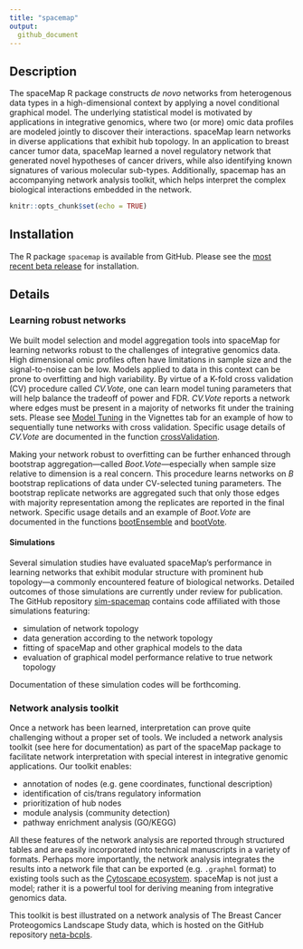---
title: "spacemap"
output: 
  github_document
---

## Description

The spaceMap R package constructs _de novo_ networks from heterogenous data types in a high-dimensional context by applying a novel conditional graphical model. The underlying statistical model is motivated by applications in integrative genomics, where two (or more) omic data profiles are modeled jointly to discover their interactions. spaceMap learn networks in diverse applications that exhibit hub topology. In an application to breast cancer tumor data, spaceMap learned a novel regulatory network that generated novel hypotheses of cancer drivers, while also identifying known signatures of various molecular sub-types. Additionally, spacemap has an accompanying network analysis toolkit, which helps interpret the complex biological interactions embedded in the network. 

```{r setup, include=FALSE}
knitr::opts_chunk$set(echo = TRUE)
```

## Installation

The R package `spacemap` is available from GitHub. Please see the [most recent beta release](https://github.com/topherconley/spacemap/releases/tag/v0.45.0-beta) for installation. 


## Details 

### Learning robust networks

We built model selection and model aggregation tools into spaceMap for learning networks robust to the challenges of integrative genomics data.  High dimensional omic profiles often have limitations in sample size and the signal-to-noise can be low.  Models applied to data in this context can be prone to overfitting and high variability. By virtue of a K-fold cross validation (CV) procedure called *CV.Vote*, one can learn model tuning parameters that will help balance the tradeoff of power and FDR. *CV.Vote* reports a network where edges must be present in a majority of networks fit under the training sets. Please see [Model Tuning](https://topherconley.github.io/spacemap/articles/tune_sim1.html) in the Vignettes tab for an example of how to sequentially tune networks with cross validation. Specific usage details of *CV.Vote* are documented in the function [crossValidation](https://topherconley.github.io/spacemap/reference/crossValidation.html). 

Making your network robust to overfitting can be further enhanced through bootstrap aggregation---called *Boot.Vote*---especially when sample size relative to dimension is a real concern. This procedure learns networks on $B$ bootstrap replications of data under CV-selected tuning parameters. The bootstrap replicate networks are aggregated such that only those edges with majority representation among the replicates are reported in the final network.  Specific usage details and an example of *Boot.Vote* are documented in the functions [bootEnsemble](https://topherconley.github.io/spacemap/reference/bootEnsemble.html) and [bootVote](https://topherconley.github.io/spacemap/reference/bootVote.html). 

#### Simulations

Several simulation studies have evaluated spaceMap's performance in learning networks that exhibit modular structure with prominent hub topology---a commonly encountered feature of biological networks. Detailed outcomes of those simulations are currently under review for publication. The GitHub repository [sim-spacemap](https://github.com/topherconley/sim-spacemap) contains code affiliated with those simulations featuring: 

- simulation of network topology
- data generation according to the network topology
- fitting of spaceMap and other graphical models to the data
- evaluation of graphical model performance relative to true network topology

Documentation of these simulation codes will be forthcoming.

### Network analysis toolkit

Once a network has been learned, interpretation can prove quite challenging without a proper set of tools. We included a network analysis toolkit (see here for documentation) as part of the spaceMap package to facilitate network interpretation with special interest in integrative genomic applications. Our toolkit enables:

- annotation of nodes (e.g. gene coordinates, functional description)
- identification of cis/trans regulatory information
- prioritization of hub nodes 
- module analysis (community detection)
- pathway enrichment analysis (GO/KEGG)

All these features of the network analysis are reported through structured tables and are easily incorporated into technical manuscripts in a variety of formats. Perhaps more importantly, the network analysis integrates the results into a network file that can be exported (e.g. `.graphml` format) to existing tools such as the [Cytoscape ecosystem](http://www.cytoscape.org/what_is_cytoscape.html). spaceMap is not just a model; rather it is a powerful tool for deriving meaning from integrative genomics data. 

This toolkit is best illustrated on a network analysis of The Breast Cancer Proteogomics Landscape Study data, which is hosted on the GitHub repository [neta-bcpls](https://topherconley.github.io/neta-bcpls/). 



